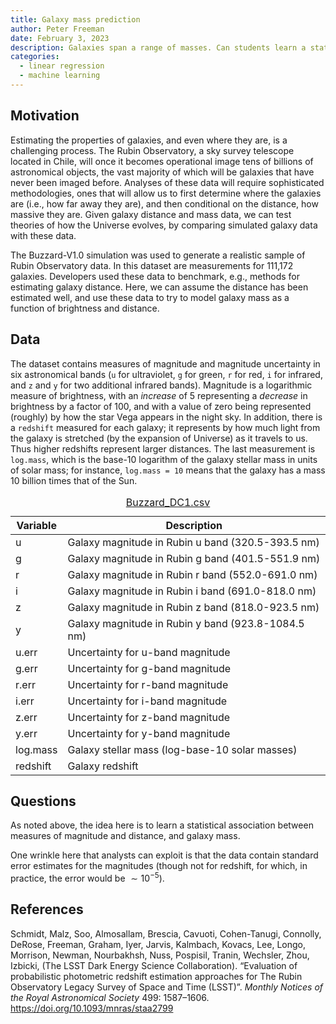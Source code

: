 ```yaml
---
title: Galaxy mass prediction
author: Peter Freeman
date: February 3, 2023
description: Galaxies span a range of masses. Can students learn a statistical model that associates a galaxy's mass with its brightness as measured at six wavelengths along with an estimate of its distance from the Earth?
categories:
  - linear regression
  - machine learning
---
```


## Motivation

Estimating the properties of galaxies, and even where they are, is a challenging process. The Rubin Observatory, a sky survey telescope located in Chile, will once it becomes operational image tens of billions of astronomical objects, the vast majority of which will be galaxies that have never been imaged before. Analyses of these data will require sophisticated methodologies, ones that will allow us to first determine where the galaxies are (i.e., how far away they are), and then conditional on the distance, how massive they are. Given galaxy distance and mass data, we can test theories of how the Universe evolves, by comparing simulated galaxy data with these data.

The Buzzard-V1.0 simulation was used to generate a realistic sample of Rubin Observatory data. In this dataset are measurements for 111,172 galaxies. Developers used these data to benchmark, e.g., methods for estimating galaxy distance. Here, we can assume the distance has been estimated well, and use these data to try to model galaxy mass as a function of brightness and distance.

## Data

The dataset contains measures of magnitude and magnitude uncertainty in six astronomical bands (`u` for ultraviolet, `g` for green, `r` for red, `i` for infrared, and `z` and `y` for two additional infrared bands). Magnitude is a logarithmic measure of brightness, with an *increase* of 5 representing a *decrease* in brightness by a factor of 100, and with a value of zero being represented (roughly) by how the star Vega appears in the night sky. In addition, there is a `redshift` measured for each galaxy; it represents by how much light from the galaxy is stretched (by the expansion of Universe) as it travels to us. Thus higher redshifts represent larger distances. The last measurement is `log.mass`, which is the base-10 logarithm of the galaxy stellar mass in units of solar mass; for instance, `log.mass = 10` means that the galaxy has a mass 10 billion times that of the Sun.

| Variable | Description |
| -------- | ----------- |
| u | Galaxy magnitude in Rubin u band (320.5-393.5 nm) |
| g | Galaxy magnitude in Rubin g band (401.5-551.9 nm) |
| r | Galaxy magnitude in Rubin r band (552.0-691.0 nm) |
| i | Galaxy magnitude in Rubin i band (691.0-818.0 nm) |
| z | Galaxy magnitude in Rubin z band (818.0-923.5 nm) |
| y | Galaxy magnitude in Rubin y band (923.8-1084.5 nm) |
| u.err | Uncertainty for u-band magnitude |
| g.err | Uncertainty for g-band magnitude |
| r.err | Uncertainty for r-band magnitude |
| i.err | Uncertainty for i-band magnitude |
| z.err | Uncertainty for z-band magnitude |
| y.err | Uncertainty for y-band magnitude |
| log.mass | Galaxy stellar mass (log-base-10 solar masses) |
| redshift | Galaxy redshift |

: [Buzzard_DC1.csv](../data/Buzzard_DC1.csv)

## Questions

As noted above, the idea here is to learn a statistical association between measures of magnitude and distance, and galaxy mass.

One wrinkle here that analysts can exploit is that the data contain standard error estimates for the magnitudes (though not for redshift, for which, in practice, the error would be $\sim 10^{-5}$).

## References

Schmidt, Malz, Soo, Almosallam, Brescia, Cavuoti, Cohen-Tanugi, Connolly, DeRose, Freeman, Graham, Iyer, Jarvis, Kalmbach, Kovacs, Lee, Longo, Morrison, Newman, Nourbakhsh, Nuss, Pospisil, Tranin, Wechsler, Zhou, Izbicki, (The LSST Dark Energy Science Collaboration). "Evaluation of probabilistic photometric redshift estimation approaches for The Rubin Observatory Legacy Survey of Space and Time (LSST)". *Monthly Notices of the Royal Astronomical Society* 499: 1587–1606. <https://doi.org/10.1093/mnras/staa2799>
